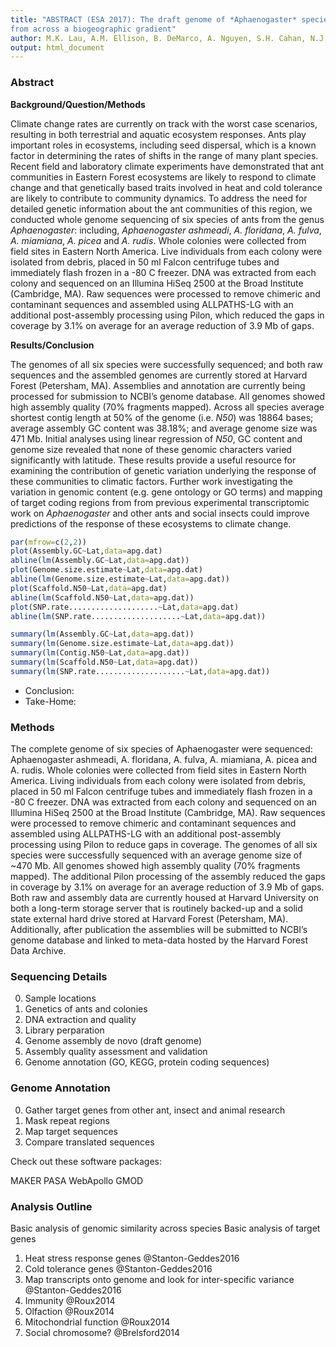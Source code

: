 ```yaml
---
title: "ABSTRACT (ESA 2017): The draft genome of *Aphaenogaster* species
from across a biogeographic gradient"
author: M.K. Lau, A.M. Ellison, B. DeMarco, A. Nguyen, S.H. Cahan, N.J. Sanders, R. Dunn, C. Penick, N.J. Gotelli
output: html_document
---
```



### Abstract

**Background/Question/Methods** 

Climate change rates are currently on track with the worst case
scenarios, resulting in both terrestrial and aquatic ecosystem
responses. Ants play important roles in ecosystems, including seed
dispersal, which is a known factor in determining the rates of shifts
in the range of many plant species. Recent field and laboratory
climate experiments have demonstrated that ant communities in Eastern
Forest ecosystems are likely to respond to climate change and that
genetically based traits involved in heat and cold tolerance are
likely to contribute to community dynamics.  To address the need for
detailed genetic information about the ant communities of this region,
we conducted whole genome sequencing of six species of ants from the
genus *Aphaenogaster*: including, *Aphaenogaster ashmeadi*,
*A. floridana*, *A. fulva*, *A. miamiana*, *A. picea* and
*A. rudis*. Whole colonies were collected from field sites in Eastern
North America. Live individuals from each colony were isolated from
debris, placed in 50 ml Falcon centrifuge tubes and immediately flash
frozen in a -80 C freezer. DNA was extracted from each colony and
sequenced on an Illumina HiSeq 2500 at the Broad Institute (Cambridge,
MA). Raw sequences were processed to remove chimeric and contaminant
sequences and assembled using ALLPATHS-LG with an additional
post-assembly processing using Pilon, which reduced the gaps in
coverage by 3.1% on average for an average reduction of 3.9 Mb of
gaps.


**Results/Conclusion** 

The genomes of all six species were successfully sequenced; and both
raw sequences and the assembled genomes are currently stored at
Harvard Forest (Petersham, MA). Assemblies and annotation are
currently being processed for submission to NCBI’s genome
database. All genomes showed high assembly quality (70% fragments
mapped). Across all species average shortest contig length at 50% of
the genome (i.e. *N50*) was 18864 bases; average assembly GC content
was 38.18%; and average genome size was 471 Mb. Initial analyses using
linear regression of *N50*, GC content and genome size revealed that
none of these genomic characters varied significantly with
latitude. These results provide a useful resource for examining the
contribution of genetic variation underlying the response of these
communities to climatic factors. Further work investigating the
variation in genomic content (e.g. gene ontology or GO terms) and
mapping of target coding regions from from previous experimental
transcriptomic work on *Aphaenogaster* and other ants and social
insects could improve predictions of the response of these ecosystems
to climate change.



<!-- ```{r load-data,results = hide,cache=TRUE} -->
<!-- ### Make sure that ellison_lab is mounted -->
<!-- source('../src/ApG.R') -->

<!-- ``` -->

```r

par(mfrow=c(2,2))
plot(Assembly.GC~Lat,data=apg.dat)
abline(lm(Assembly.GC~Lat,data=apg.dat))
plot(Genome.size.estimate~Lat,data=apg.dat)
abline(lm(Genome.size.estimate~Lat,data=apg.dat))
plot(Scaffold.N50~Lat,data=apg.dat)
abline(lm(Scaffold.N50~Lat,data=apg.dat))
plot(SNP.rate....................~Lat,data=apg.dat)
abline(lm(SNP.rate....................~Lat,data=apg.dat))

summary(lm(Assembly.GC~Lat,data=apg.dat))
summary(lm(Genome.size.estimate~Lat,data=apg.dat))
summary(lm(Contig.N50~Lat,data=apg.dat))
summary(lm(Scaffold.N50~Lat,data=apg.dat))
summary(lm(SNP.rate....................~Lat,data=apg.dat))


```



- Conclusion:
- Take-Home:

### Methods 

The complete genome of six species of Aphaenogaster were sequenced:
Aphaenogaster ashmeadi, A. floridana, A. fulva, A. miamiana, A. picea
and A. rudis. Whole colonies were collected from field sites in
Eastern North America. Living individuals from each colony were
isolated from debris, placed in 50 ml Falcon centrifuge tubes and
immediately flash frozen in a -80 C freezer. DNA was extracted from
each colony and sequenced on an Illumina HiSeq 2500 at the Broad
Institute (Cambridge, MA). Raw sequences were processed to remove
chimeric and contaminant sequences and assembled using ALLPATHS-LG
with an additional post-assembly processing using Pilon to reduce gaps
in coverage. The genomes of all six species were successfully
sequenced with an average genome size of ~470 Mb. All genomes showed
high assembly quality (70% fragments mapped). The additional Pilon
processing of the assembly reduced the gaps in coverage by 3.1% on
average for an average reduction of 3.9 Mb of gaps. Both raw and
assembly data are currently housed at Harvard University on both a
long-term storage server that is routinely backed-up and a solid state
external hard drive stored at Harvard Forest (Petersham,
MA). Additionally, after publication the assemblies will be submitted
to NCBI’s genome database and linked to meta-data hosted by the
Harvard Forest Data Archive.

### Sequencing Details

0. Sample locations
1. Genetics of ants and colonies
2. DNA extraction and quality
3. Library perparation
4. Genome assembly de novo (draft genome)
5. Assembly quality assessment and validation
6. Genome annotation (GO, KEGG, protein coding sequences)


### Genome Annotation

0. Gather target genes from other ant, insect and animal research
1. Mask repeat regions
2. Map target sequences
3. Compare translated sequences

Check out these software packages:

MAKER
PASA
WebApollo
GMOD



### Analysis Outline

Basic analysis of genomic similarity across species
Basic analysis of target genes

1. Heat stress response genes @Stanton-Geddes2016
2. Cold tolerance genes @Stanton-Geddes2016
3. Map transcripts onto genome and look for inter-specific variance @Stanton-Geddes2016
4. Immunity @Roux2014
5. Olfaction @Roux2014
6. Mitochondrial function @Roux2014
7. Social chromosome? @Brelsford2014
